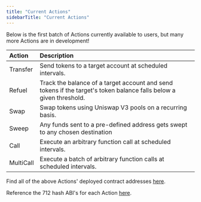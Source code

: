 ```yaml
---
title: "Current Actions"
sidebarTitle: "Current Actions"
---
```


Below is the first batch of Actions currently available to users, but many more Actions are in development!

| Action    | Description                                                                                                        |
| :-------- | :------------------------------------------------------------------------------------------------------------------|
| Transfer  | Send tokens to a target account at scheduled intervals.                                                            |                                                             |
| Refuel    | Track the balance of a target account and send tokens if the target's token balance falls below a given threshold. |
| Swap      | Swap tokens using Uniswap V3 pools on a recurring basis.                                                           |
| Sweep     | Any funds sent to a pre-defined address gets swept to any chosen destination                                       |
| Call      | Execute an arbitrary function call at scheduled intervals.                                                         |
| MultiCall | Execute a batch of arbitrary function calls at scheduled intervals.                                                |

Find all of the above Actions' deployed contract addresses [here](/docs/developers/deployed-addresses).

Reference the 712 hash ABI's for each Action [here](/docs/resources/appendix/action-hash-abis).